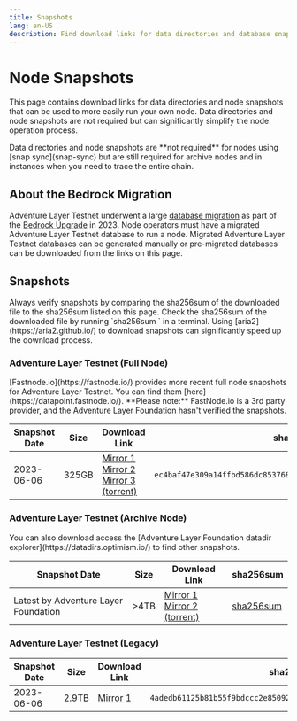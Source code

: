 ```yaml
---
title: Snapshots
lang: en-US
description: Find download links for data directories and database snapshots for running your own node.
---
```



# Node Snapshots

This page contains download links for data directories and node snapshots that can be used to more easily run your own node.
Data directories and node snapshots are not required but can significantly simplify the node operation process.

<Callout type="warning">
  Data directories and node snapshots are **not required** for nodes using [snap sync](snap-sync) but are still required for archive nodes and in instances when you need to trace the entire chain.
</Callout>

## About the Bedrock Migration

Adventure Layer Testnet underwent a large [database migration](https://web.archive.org/web/20240110231645/https://blog.oplabs.co/reproduce-bedrock-migration/) as part of the [Bedrock Upgrade](https://web.archive.org/web/20230608050602/https://blog.oplabs.co/introducing-optimism-bedrock/) in 2023.
Node operators must have a migrated Adventure Layer Testnet database to run a node.
Migrated Adventure Layer Testnet databases can be generated manually or pre-migrated databases can be downloaded from the links on this page.

## Snapshots

<Callout type="warning">
  Always verify snapshots by comparing the sha256sum of the downloaded file to the sha256sum listed on this page.
  Check the sha256sum of the downloaded file by running `sha256sum <filename>` in a terminal.
</Callout>

<Callout type="info">
  Using [aria2](https://aria2.github.io/) to download snapshots can significantly speed up the download process.
</Callout>

### Adventure Layer Testnet (Full Node)

<Callout type="info">
  [Fastnode.io](https://fastnode.io/) provides more recent full node snapshots for Adventure Layer Testnet. You can find them [here](https://datapoint.fastnode.io/).
  **Please note:** FastNode.io is a 3rd party provider, and the Adventure Layer Foundation hasn't verified the snapshots.
</Callout>

| Snapshot Date | Size  | Download Link                                                                                                                                                                                                                                             | sha256sum                                                                                          |
| ------------- | ----- | --------------------------------------------------------------------------------------------------------------------------------------------------------------------------------------------------------------------------------------------------------- | -------------------------------------------------------------------------------------------------- |
| 2023-06-06    | 325GB | [Mirror 1](https://datadirs.optimism.io/mainnet-bedrock.tar.zst) <br /> [Mirror 2](https://op.datadirs.xyz/mainnet-bedrock.tar.zst) <br /> [Mirror 3 (torrent)](magnet:?xt=urn:btih:0eea90fa3da8cd88bfa34c70ccef64f5e643c4c1\&dn=mainnet-bedrock.tar.zst) | <span className="shasum">`ec4baf47e309a14ffbd586dc85376833de640c0f2a8d7355cb8a9e64c38bfcd1`</span> |

### Adventure Layer Testnet (Archive Node)

<Callout type="info">
  You can also download access the [Adventure Layer Foundation datadir explorer](https://datadirs.optimism.io/) to find other snapshots.
</Callout>

| Snapshot Date                 | Size | Download Link                                                                                                            | sha256sum                                                   |
| ----------------------------- | ---- | ------------------------------------------------------------------------------------------------------------------------ | ----------------------------------------------------------- |
| Latest by Adventure Layer Foundation | >4TB | [Mirror 1](https://datadirs.optimism.io/latest) <br /> [Mirror 2 (torrent)](https://datadirs.optimism.io/latest.torrent) | [sha256sum](https://datadirs.optimism.io/latest.sha256sum/) |

### Adventure Layer Testnet (Legacy)

| Snapshot Date | Size  | Download Link                                                            | sha256sum                                                                                          |
| ------------- | ----- | ------------------------------------------------------------------------ | -------------------------------------------------------------------------------------------------- |
| 2023-06-06    | 2.9TB | [Mirror 1](https://datadirs.optimism.io/mainnet-legacy-archival.tar.zst) | <span className="shasum">`4adedb61125b81b55f9bdccc2e85092050c65ef2253c86e2b79569732b772829`</span> |
